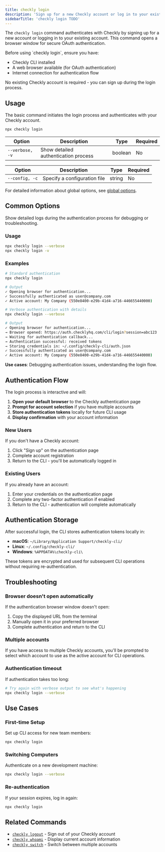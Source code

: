 ```yaml
---
title: checkly login
description: 'Sign up for a new Checkly account or log in to your existing account.'
sidebarTitle: 'checkly login TODO'
---
```


The `checkly login` command authenticates with Checkly by signing up for a new account or logging in to your existing account. This command opens a browser window for secure OAuth authentication.

<Accordion title="Prerequisites">
Before using `checkly login`, ensure you have:

- Checkly CLI installed
- A web browser available (for OAuth authentication)
- Internet connection for authentication flow

No existing Checkly account is required - you can sign up during the login process.
</Accordion>

## Usage

The basic command initiates the login process and authenticates with your Checkly account.

```bash Terminal
npx checkly login
```

<Tabs>
<Tab title="Common Options">

| Option | Description | Type | Required |
|--------|-------------|------|----------|
| `--verbose, -v` | Show detailed authentication process | boolean | No |

</Tab>
<Tab title="All Global Options">

| Option | Description | Type | Required |
|--------|-------------|------|----------|
| `--config, -c` | Specify a configuration file | string | No |

For detailed information about global options, see [global options](/cli/global-options).

</Tab>
</Tabs>

## Common Options

<ResponseField name="--verbose, -v" type="boolean">
Show detailed logs during the authentication process for debugging or troubleshooting.

### Usage
```bash Terminal
npx checkly login --verbose
npx checkly login -v
```

### Examples

<Tabs>
<Tab title="Standard Login">

```bash Terminal
# Standard authentication
npx checkly login

# Output
✓ Opening browser for authentication...
✓ Successfully authenticated as user@company.com
✓ Active account: My Company (550e8400-e29b-41d4-a716-446655440000)
```

</Tab>
<Tab title="Verbose Login">

```bash Terminal
# Verbose authentication with details
npx checkly login --verbose

# Output
✓ Opening browser for authentication...
→ Browser opened: https://auth.checklyhq.com/cli/login?session=abc123
→ Waiting for authentication callback...
→ Authentication successful: received tokens
→ Storing credentials in: ~/.config/checkly-cli/auth.json
✓ Successfully authenticated as user@company.com
✓ Active account: My Company (550e8400-e29b-41d4-a716-446655440000)
```

</Tab>
</Tabs>

**Use cases**: Debugging authentication issues, understanding the login flow.
</ResponseField>

## Authentication Flow

The login process is interactive and will:

1. **Open your default browser** to the Checkly authentication page
2. **Prompt for account selection** if you have multiple accounts
3. **Store authentication tokens** locally for future CLI usage
4. **Display confirmation** with your account information

### New Users
If you don't have a Checkly account:
1. Click "Sign up" on the authentication page
2. Complete account registration
3. Return to the CLI - you'll be automatically logged in

### Existing Users
If you already have an account:
1. Enter your credentials on the authentication page
2. Complete any two-factor authentication if enabled
3. Return to the CLI - authentication will complete automatically

## Authentication Storage

After successful login, the CLI stores authentication tokens locally in:

- **macOS**: `~/Library/Application Support/checkly-cli/`
- **Linux**: `~/.config/checkly-cli/`
- **Windows**: `%APPDATA%\checkly-cli\`

These tokens are encrypted and used for subsequent CLI operations without requiring re-authentication.

## Troubleshooting

### Browser doesn't open automatically
If the authentication browser window doesn't open:
1. Copy the displayed URL from the terminal
2. Manually open it in your preferred browser
3. Complete authentication and return to the CLI

### Multiple accounts
If you have access to multiple Checkly accounts, you'll be prompted to select which account to use as the active account for CLI operations.

### Authentication timeout
If authentication takes too long:
```bash Terminal
# Try again with verbose output to see what's happening
npx checkly login --verbose
```

## Use Cases

### First-time Setup
Set up CLI access for new team members:

```bash Terminal
npx checkly login
```

### Switching Computers
Authenticate on a new development machine:

```bash Terminal
npx checkly login --verbose
```

### Re-authentication
If your session expires, log in again:

```bash Terminal
npx checkly login
```

## Related Commands

- [`checkly logout`](/cli/checkly-logout) - Sign out of your Checkly account
- [`checkly whoami`](/cli/checkly-whoami) - Display current account information
- [`checkly switch`](/cli/checkly-switch) - Switch between multiple accounts
